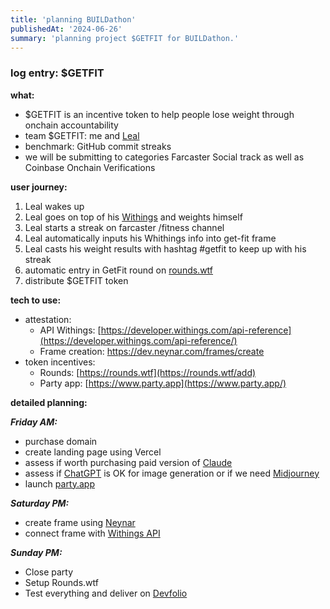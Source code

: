 ```yaml
---
title: 'planning BUILDathon'
publishedAt: '2024-06-26'
summary: 'planning project $GETFIT for BUILDathon.'
---
```


### log entry: $GETFIT

**what:**
- $GETFIT is an incentive token to help people lose weight through onchain accountability
- team $GETFIT: me and [Leal](https://warpcast.com/leal.eth)
- benchmark: GitHub commit streaks
- we will be submitting to categories Farcaster Social track as well as Coinbase Onchain Verifications 

**user journey:**
1. Leal wakes up
2. Leal goes on top of his [Withings](https://www.withings.com) and weights himself
3. Leal starts a streak on farcaster /fitness channel
4. Leal automatically inputs his Whithings info into get-fit frame
5. Leal casts his weight results with hashtag #getfit to keep up with his streak
6. automatic entry in GetFit round on [rounds.wtf](http://rounds.wtf)
7. distribute $GETFIT token

**tech to use:**
- attestation:
    - API Withings: [https://developer.withings.com/api-reference](https://developer.withings.com/api-reference/)
    - Frame creation: https://dev.neynar.com/frames/create
- token incentives:
    - Rounds: [https://rounds.wtf](https://rounds.wtf/add)
    - Party app: [https://www.party.app](https://www.party.app/)

**detailed planning:**

***Friday AM:***
- purchase domain
- create landing page using Vercel
- assess if worth purchasing paid version of [Claude](https://claude.ai)
- assess if [ChatGPT](https://chat.openai.com) is OK for image generation or if we need [Midjourney](https://www.midjourney.com)
- launch [party.app](https://www.party.app)

***Saturday PM:***
- create frame using [Neynar](https://dev.neynar.com/frames/create)
- connect frame with [Withings API](https://developer.withings.com/api-reference)

***Sunday PM:***
- Close party
- Setup Rounds.wtf
- Test everything and deliver on [Devfolio](https://devfolio.co)